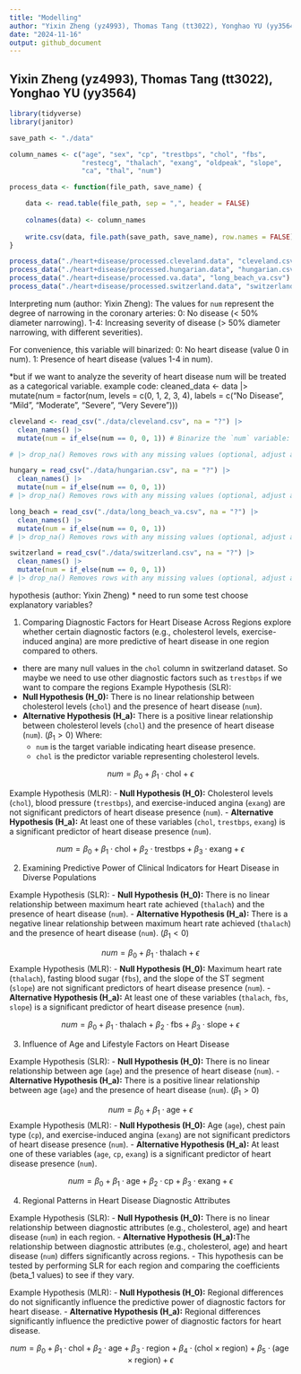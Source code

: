 ```yaml
---
title: "Modelling"
author: "Yixin Zheng (yz4993), Thomas Tang (tt3022), Yonghao YU (yy3564)"
date: "2024-11-16"
output: github_document
---
```


## Yixin Zheng (yz4993), Thomas Tang (tt3022), Yonghao YU (yy3564)
```r
library(tidyverse)
library(janitor)
```

```r
save_path <- "./data"

column_names <- c("age", "sex", "cp", "trestbps", "chol", "fbs", 
                  "restecg", "thalach", "exang", "oldpeak", "slope", 
                  "ca", "thal", "num")

process_data <- function(file_path, save_name) {

    data <- read.table(file_path, sep = ",", header = FALSE)
    
    colnames(data) <- column_names
    
    write.csv(data, file.path(save_path, save_name), row.names = FALSE)
}

process_data("./heart+disease/processed.cleveland.data", "cleveland.csv")
process_data("./heart+disease/processed.hungarian.data", "hungarian.csv")
process_data("./heart+disease/processed.va.data", "long_beach_va.csv")
process_data("./heart+disease/processed.switzerland.data", "switzerland.csv")
```


Interpreting num (author: Yixin Zheng):
The values for `num` represent the degree of narrowing in the coronary arteries:
0: No disease (< 50% diameter narrowing).
1-4: Increasing severity of disease (> 50% diameter narrowing, with different severities).

For convenience, this variable will binarized:
0: No heart disease (value 0 in num).
1: Presence of heart disease (values 1-4 in num).

*but if we want to analyze the severity of heart disease num will be treated as a categorical variable.
example code:
cleaned_data <- data |> 
  mutate(num = factor(num, levels = c(0, 1, 2, 3, 4), 
                      labels = c("No Disease", "Mild", "Moderate", "Severe", "Very Severe")))
                      
```r
cleveland <- read_csv("./data/cleveland.csv", na = "?") |> 
  clean_names() |> 
  mutate(num = if_else(num == 0, 0, 1)) # Binarize the `num` variable: 0 = no heart disease, 1 = heart disease

# |> drop_na() Removes rows with any missing values (optional, adjust as needed)

hungary = read_csv("./data/hungarian.csv", na = "?") |> 
  clean_names() |> 
  mutate(num = if_else(num == 0, 0, 1))
# |> drop_na() Removes rows with any missing values (optional, adjust as needed)

long_beach = read_csv("./data/long_beach_va.csv", na = "?") |> 
  clean_names() |> 
  mutate(num = if_else(num == 0, 0, 1))
# |> drop_na() Removes rows with any missing values (optional, adjust as needed)

switzerland = read_csv("./data/switzerland.csv", na = "?") |> 
  clean_names() |> 
  mutate(num = if_else(num == 0, 0, 1))
# |> drop_na() Removes rows with any missing values (optional, adjust as needed) 

```
hypothesis (author: Yixin Zheng)
* need to run some test choose explanatory variables?

1. Comparing Diagnostic Factors for Heart Disease Across Regions
 explore whether certain diagnostic factors (e.g., cholesterol levels, exercise-induced angina) are more predictive of heart disease in one region compared to others.
 
* there are many null values in the `chol` column in switzerland dataset. So maybe we need to use other diagnostic factors such as `trestbps` if we want to compare the regions
Example Hypothesis (SLR):
- **Null Hypothesis (H_0):** There is no linear relationship between cholesterol levels (`chol`) and the presence of heart disease (`num`).
- **Alternative Hypothesis (H_a):** There is a positive linear relationship between cholesterol levels (`chol`) and the presence of heart disease (`num`). ($\beta_1>0$)
  Where:
  - `num` is the target variable indicating heart disease presence.
  - `chol` is the predictor variable representing cholesterol levels.

$$ num = \beta_0 + \beta_1 \cdot \text{chol} + \epsilon $$

Example Hypothesis (MLR):
- **Null Hypothesis (H_0):** Cholesterol levels (`chol`), blood pressure (`trestbps`), and exercise-induced angina (`exang`) are not significant predictors of heart disease presence (`num`).
- **Alternative Hypothesis (H_a):** At least one of these variables (`chol`, `trestbps`, `exang`) is a significant predictor of heart disease presence (`num`).

$$ num = \beta_0 + \beta_1 \cdot \text{chol} + \beta_2 \cdot \text{trestbps} + \beta_3 \cdot \text{exang} + \epsilon $$

2. Examining Predictive Power of Clinical Indicators for Heart Disease in Diverse Populations

Example Hypothesis (SLR):
- **Null Hypothesis (H_0):** There is no linear relationship between maximum heart rate achieved (`thalach`) and the presence of heart disease (`num`).
- **Alternative Hypothesis (H_a):** There is a negative linear relationship between maximum heart rate achieved (`thalach`) and the presence of heart disease (`num`). ($\beta_1<0$)

$$ num = \beta_0 + \beta_1 \cdot \text{thalach} + \epsilon $$
Example Hypothesis (MLR):
- **Null Hypothesis (H_0):** Maximum heart rate (`thalach`), fasting blood sugar (`fbs`), and the slope of the ST segment (`slope`) are not significant predictors of heart disease presence (`num`).
- **Alternative Hypothesis (H_a):** At least one of these variables (`thalach`, `fbs`, `slope`) is a significant predictor of heart disease presence (`num`).

$$ num = \beta_0 + \beta_1 \cdot \text{thalach} + \beta_2 \cdot \text{fbs} + \beta_3 \cdot \text{slope} + \epsilon $$

3. Influence of Age and Lifestyle Factors on Heart Disease

Example Hypothesis (SLR):
- **Null Hypothesis (H_0):** There is no linear relationship between age (`age`) and the presence of heart disease (`num`).
- **Alternative Hypothesis (H_a):** There is a positive linear relationship between age (`age`) and the presence of heart disease (`num`). ($\beta_1>0$)

$$ num = \beta_0 + \beta_1 \cdot \text{age} + \epsilon $$
Example Hypothesis (MLR):
- **Null Hypothesis (H_0):** Age (`age`), chest pain type (`cp`), and exercise-induced angina (`exang`) are not significant predictors of heart disease presence (`num`).
- **Alternative Hypothesis (H_a):** At least one of these variables (`age`, `cp`, `exang`) is a significant predictor of heart disease presence (`num`).

$$ num = \beta_0 + \beta_1 \cdot \text{age} + \beta_2 \cdot \text{cp} + \beta_3 \cdot \text{exang} + \epsilon $$

4. Regional Patterns in Heart Disease Diagnostic Attributes

Example Hypothesis (SLR):
- **Null Hypothesis (H_0):** There is no linear relationship between diagnostic attributes (e.g., cholesterol, age) and heart disease (`num`) in each region.
- **Alternative Hypothesis (H_a):**The relationship between diagnostic attributes (e.g., cholesterol, age) and heart disease (`num`) differs significantly across regions.
- This hypothesis can be tested by performing SLR for each region and comparing the coefficients (beta_1 values) to see if they vary.

Example Hypothesis (MLR):
- **Null Hypothesis (H_0):** Regional differences do not significantly influence the predictive power of diagnostic factors for heart disease.
- **Alternative Hypothesis (H_a):** Regional differences significantly influence the predictive power of diagnostic factors for heart disease.

$$ num = \beta_0 + \beta_1 \cdot \text{chol} + \beta_2 \cdot \text{age} + \beta_3 \cdot \text{region} + \beta_4 \cdot (\text{chol} \times \text{region}) + \beta_5 \cdot (\text{age} \times \text{region}) + \epsilon $$